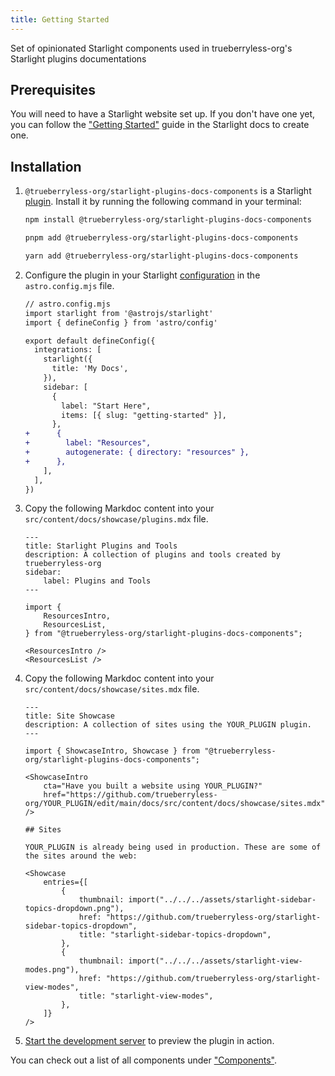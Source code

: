 ```yaml
---
title: Getting Started
---
```


Set of opinionated Starlight components used in trueberryless-org&#39;s Starlight plugins documentations

## Prerequisites

You will need to have a Starlight website set up.
If you don't have one yet, you can follow the ["Getting Started"](https://starlight.astro.build/getting-started) guide in the Starlight docs to create one.

## Installation


<Steps>

1. `@trueberryless-org/starlight-plugins-docs-components` is a Starlight [plugin](https://starlight.astro.build/reference/plugins/). Install it by running the following command in your terminal:

    <Tabs syncKey="pkg">

    <TabItem label="npm">

    ```sh
    npm install @trueberryless-org/starlight-plugins-docs-components
    ```

    </TabItem>

    <TabItem label="pnpm">

    ```sh
    pnpm add @trueberryless-org/starlight-plugins-docs-components
    ```

    </TabItem>

    <TabItem label="Yarn">

    ```sh
    yarn add @trueberryless-org/starlight-plugins-docs-components
    ```

    </TabItem>

    </Tabs>

2. Configure the plugin in your Starlight [configuration](https://starlight.astro.build/reference/configuration/#plugins) in the `astro.config.mjs` file.

    ```diff lang="js"
    // astro.config.mjs
    import starlight from '@astrojs/starlight'
    import { defineConfig } from 'astro/config'

    export default defineConfig({
      integrations: [
        starlight({
          title: 'My Docs',
        }),
        sidebar: [
          {
            label: "Start Here",
            items: [{ slug: "getting-started" }],
          },
    +      {
    +        label: "Resources",
    +        autogenerate: { directory: "resources" },
    +      },
        ],
      ],
    })
    ```

3. Copy the following Markdoc content into your `src/content/docs/showcase/plugins.mdx` file.

    ```astro title="resources/plugins.mdx"
    ---
    title: Starlight Plugins and Tools
    description: A collection of plugins and tools created by trueberryless-org
    sidebar:
        label: Plugins and Tools
    ---

    import {
        ResourcesIntro,
        ResourcesList,
    } from "@trueberryless-org/starlight-plugins-docs-components";

    <ResourcesIntro />
    <ResourcesList />
    ```

4. Copy the following Markdoc content into your `src/content/docs/showcase/sites.mdx` file.

    ```astro title="resources/sites.mdx"
    ---
    title: Site Showcase
    description: A collection of sites using the YOUR_PLUGIN plugin.
    ---

    import { ShowcaseIntro, Showcase } from "@trueberryless-org/starlight-plugins-docs-components";

    <ShowcaseIntro
        cta="Have you built a website using YOUR_PLUGIN?"
        href="https://github.com/trueberryless-org/YOUR_PLUGIN/edit/main/docs/src/content/docs/showcase/sites.mdx"
    />

    ## Sites

    YOUR_PLUGIN is already being used in production. These are some of the sites around the web:

    <Showcase
        entries={[
            {
                thumbnail: import("../../../assets/starlight-sidebar-topics-dropdown.png"),
                href: "https://github.com/trueberryless-org/starlight-sidebar-topics-dropdown",
                title: "starlight-sidebar-topics-dropdown",
            },
            {
                thumbnail: import("../../../assets/starlight-view-modes.png"),
                href: "https://github.com/trueberryless-org/starlight-view-modes",
                title: "starlight-view-modes",
            },
        ]}
    />
    ```

5. [Start the development server](https://starlight.astro.build/getting-started/#start-the-development-server) to preview the plugin in action.

</Steps>

You can check out a list of all components under ["Components"](/components).
